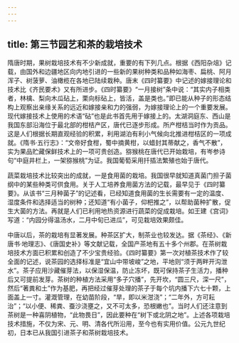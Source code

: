 ```yaml
---
---
---
```

title: 第三节园艺和茶的栽培技术
---







隋唐时期，果树栽培技术有不少新成就，重要的有下列几点。根据《西阳杂俎》记载，由国外和边疆地区向内地引进的一些新的果树种类和品种如海枣、扁桃、阿月浑子、树菠萝、油橄榄在各地已陆续栽种。唐末《四时纂要》中记述的嫁接理论和技术比《齐民要术》又有所进步。《四时纂要》“一月接树”条中说：“其实内子相类者，林檎、梨向木瓜砧上，栗向标砧上，皆活，盖是类也。”即已能从种子的形态结构上观察出亲缘关系的远近和嫁接亲和力的强弱，为嫁接理论上的一个重要发展。现代嫁接技术上使用的术语“砧”也是此书首先用于嫁接上的。太湖洞庭东、西山是我国东部沿海位于最北部的柑桔产区，唐代已逐步形成。所产柑桔当时作为贡品。这是人们根据长期直观经验的积累，利用湖泊有利小气候向北推进柑桔区的一项成就。《隋书·五行志》：“文帝好食柑，蜀中摘黄柑，以蜡封其蒂献之，香气不散”，实为果品贮藏保鲜技术上的一项可贵创造。猕猴桃在唐代已开始栽培，有岑参诗句“中庭井栏上，一架猕猴桃”为证。我国葡萄采用扦插法繁殖也始于唐代。

蔬菜栽培技术比较突出的成就，一是食用菌的栽培。我国很早就知道真菌门担子菌纲中的某些种类可供食用。关于人工培养食用菌方法的记载，最早见于《四时纂要》。从该书“三月种菌子”的记述看，已经知道食用菌的生长需要有一定的温度、湿度条件和选择适当的树种；还知道“有小菌子，仰杷推之”，以帮助菌种扩散，促生大菌的方法。再就是人们已利用地热资源进行蔬菜的促成栽培。如王建《宫词》写道：“内园分得温汤水，二月中旬已进瓜”，可见栽培效果颇佳。

中唐以后，茶的栽培有显著发展。种茶区扩大，制茶业也较发达。据《茶经》、《新唐书·地理志》、《唐国史补》等文献记载，全国产茶地有五十多个州郡。在茶树栽培技术方面已积累和创造了不少宝贵经验。《四时纂要》第一次对植茶技术作了较全面的记述，说茶园的选择标准是“宜山中带坡峻”之地，平地则“须于两畔开沟泄水”。茶子应用沙藏催芽法，以保湿保温，防止冻坏，既可保持茶子生活力，播种后又可提前发芽。茶树的种植方法采用“多子穴播”，先开坎，“圆三尺，深一尺”，然后“著粪和土”作为基肥，再把经过催芽处理的茶子于每个坑内播下六七十颗，上面盖上一寸。灌溉管理，在幼苗阶段，“旱，即以米泔浇”；“二年外，方可耘治”；“以小便、稀粪、蚕沙浇壅之，又不可太多，恐根嫩也”。当时人们还注意到茶树是一种喜阴植物，“此物畏日”，因此要种在“树下或北阴之地”。上述各项栽培技术措施，不仅为宋、元、明、清各代所沿用，至今也有实用价值。公元九世纪初，日本已从我国引进茶子和茶树栽培技术。